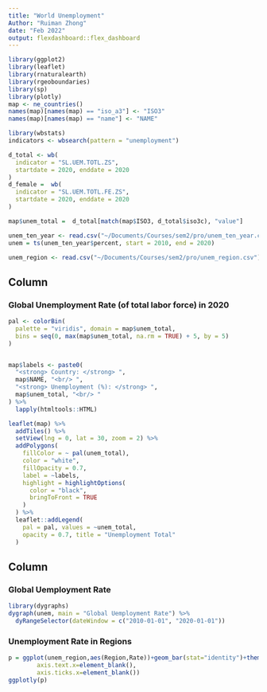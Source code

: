 ```yaml
---
title: "World Unemployment"
Author: "Ruiman Zhong"
date: "Feb 2022"
output: flexdashboard::flex_dashboard
---
```


```r
library(ggplot2)
library(leaflet)
library(rnaturalearth)
library(rgeoboundaries)
library(sp)
library(plotly)
map <- ne_countries()
names(map)[names(map) == "iso_a3"] <- "ISO3"
names(map)[names(map) == "name"] <- "NAME"

library(wbstats)
indicators <- wbsearch(pattern = "unemployment")

d_total <- wb(
  indicator = "SL.UEM.TOTL.ZS",
  startdate = 2020, enddate = 2020
)
d_female =  wb(
  indicator = "SL.UEM.TOTL.FE.ZS",
  startdate = 2020, enddate = 2020
)

map$unem_total =  d_total[match(map$ISO3, d_total$iso3c), "value"]

unem_ten_year <- read.csv("~/Documents/Courses/sem2/pro/unem_ten_year.csv")
unem = ts(unem_ten_year$percent, start = 2010, end = 2020)

unem_region <- read.csv("~/Documents/Courses/sem2/pro/unem_region.csv")

```

Column {data-width=700}
-------------------------------------
    
### Global Unemployment Rate (of total labor force) in 2020
    
```r

pal <- colorBin(
  palette = "viridis", domain = map$unem_total,
  bins = seq(0, max(map$unem_total, na.rm = TRUE) + 5, by = 5)
)


map$labels <- paste0(
  "<strong> Country: </strong> ",
  map$NAME, "<br/> ",
  "<strong> Unemployment (%): </strong> ",
  map$unem_total, "<br/> "
) %>%
  lapply(htmltools::HTML)

leaflet(map) %>%
  addTiles() %>%
  setView(lng = 0, lat = 30, zoom = 2) %>%
  addPolygons(
    fillColor = ~ pal(unem_total),
    color = "white",
    fillOpacity = 0.7,
    label = ~labels,
    highlight = highlightOptions(
      color = "black",
      bringToFront = TRUE
    )
  ) %>%
  leaflet::addLegend(
    pal = pal, values = ~unem_total,
    opacity = 0.7, title = "Unemployment Total"
  )
```
   
Column {data-width=500}
-------------------------------------
   
### Global Uemployment Rate

```r
library(dygraphs)
dygraph(unem, main = "Global Uemployment Rate") %>% 
  dyRangeSelector(dateWindow = c("2010-01-01", "2020-01-01"))
```   
 
### Unemployment Rate in Regions
    
```r
p = ggplot(unem_region,aes(Region,Rate))+geom_bar(stat="identity")+theme(axis.title.x=element_blank(),
        axis.text.x=element_blank(),
        axis.ticks.x=element_blank())
ggplotly(p)
```
